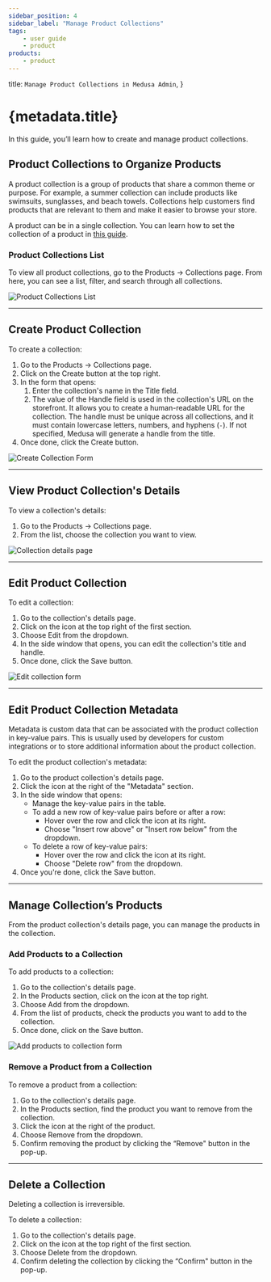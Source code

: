 ```yaml
---
sidebar_position: 4
sidebar_label: "Manage Product Collections"
tags:
    - user guide
    - product
products:
    - product
---
```



  title: `Manage Product Collections in Medusa Admin`,
}

# {metadata.title}

In this guide, you’ll learn how to create and manage product collections.

## Product Collections to Organize Products

A product collection is a group of products that share a common theme or purpose. For example, a summer collection can include products like swimsuits, sunglasses, and beach towels. Collections help customers find products that are relevant to them and make it easier to browse your store.

A product can be in a single collection. You can learn how to set the collection of a product in [this guide](../edit/page.mdx#manage-product-organization).

### Product Collections List

To view all product collections, go to the Products → Collections page. From here, you can see a list, filter, and search through all collections.

![Product Collections List](https://res.cloudinary.com/dza7lstvk/image/upload/v1739871944/User%20Guide/Screenshot_2025-02-18_at_11.45.27_AM_ca1kie.png)

---

## Create Product Collection

To create a collection:

1. Go to the Products → Collections page.
2. Click on the Create button at the top right.
3. In the form that opens:
    1. Enter the collection's name in the Title field.
    2. The value of the Handle field is used in the collection's URL on the storefront. It allows you to create a human-readable URL for the collection. The handle must be unique across all collections, and it must contain lowercase letters, numbers, and hyphens (`-`). If not specified, Medusa will generate a handle from the title.
4. Once done, click the Create button.

![Create Collection Form](https://res.cloudinary.com/dza7lstvk/image/upload/v1739872385/User%20Guide/Screenshot_2025-02-18_at_11.50.24_AM_mqznbe.png)

---

## View Product Collection's Details

To view a collection's details:

1. Go to the Products → Collections page.
2. From the list, choose the collection you want to view.

![Collection details page](https://res.cloudinary.com/dza7lstvk/image/upload/v1739873635/User%20Guide/Screenshot_2025-02-18_at_12.13.43_PM_xaicy4.png)

---

## Edit Product Collection

To edit a collection:

1. Go to the collection's details page.
2. Click on the <InlineIcon Icon={EllipsisHorizontal} alt="three dots" /> icon at the top right of the first section.
3. Choose Edit from the dropdown.
4. In the side window that opens, you can edit the collection's title and handle.
5. Once done, click the Save button.

![Edit collection form](https://res.cloudinary.com/dza7lstvk/image/upload/v1739873760/User%20Guide/Screenshot_2025-02-18_at_12.15.46_PM_mze7zv.png)

---

## Edit Product Collection Metadata

Metadata is custom data that can be associated with the product collection in key-value pairs. This is usually used by developers for custom integrations or to store additional information about the product collection.

To edit the product collection's metadata:

1. Go to the product collection's details page.
2. Click the <InlineIcon Icon={ArrowUpRightOnBox} alt="arrow" /> icon at the right of the "Metadata" section.
3. In the side window that opens:
    - Manage the key-value pairs in the table.
    - To add a new row of key-value pairs before or after a row:
        - Hover over the row and click the <InlineIcon Icon={EllipsisVertical} alt="three-dots" /> icon at its right.
        - Choose "Insert row above" or "Insert row below" from the dropdown.
    - To delete a row of key-value pairs:
        - Hover over the row and click the <InlineIcon Icon={EllipsisVertical} alt="three-dots" /> icon at its right.
        - Choose "Delete row" from the dropdown.
4. Once you're done, click the Save button.

---

## Manage Collection’s Products

From the product collection's details page, you can manage the products in the collection.

### Add Products to a Collection

To add products to a collection:

1. Go to the collection's details page.
2. In the Products section, click on the <InlineIcon Icon={EllipsisHorizontal} alt="three dots" /> icon at the top right.
3. Choose Add from the dropdown.
4. From the list of products, check the products you want to add to the collection.
5. Once done, click on the Save button.

![Add products to collection form](https://res.cloudinary.com/dza7lstvk/image/upload/v1739873949/User%20Guide/Screenshot_2025-02-18_at_12.18.55_PM_q6lgsk.png)

### Remove a Product from a Collection

To remove a product from a collection:

1. Go to the collection's details page.
2. In the Products section, find the product you want to remove from the collection.
3. Click the <InlineIcon Icon={EllipsisHorizontal} alt="three dots" /> icon at the right of the product.
4. Choose Remove from the dropdown.
5. Confirm removing the product by clicking the “Remove" button in the pop-up.

---

## Delete a Collection

<Note type="warning">

Deleting a collection is irreversible.

</Note>

To delete a collection:

1. Go to the collection's details page.
2. Click on the <InlineIcon Icon={EllipsisHorizontal} alt="three dots" /> icon at the top right of the first section.
3. Choose Delete from the dropdown.
4. Confirm deleting the collection by clicking the “Confirm" button in the pop-up.
